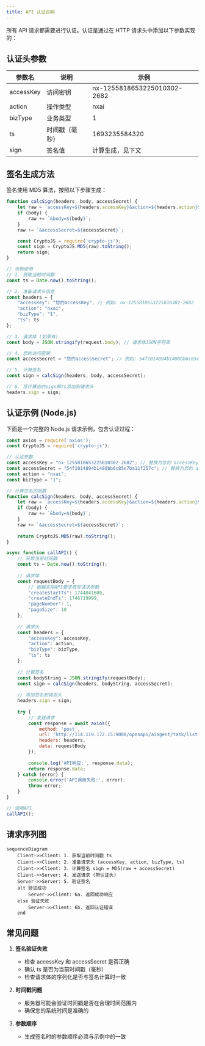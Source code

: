 ---
title: API 认证说明
---


所有 API 请求都需要进行认证。认证是通过在 HTTP 请求头中添加以下参数实现的：

## 认证头参数

| 参数名 | 说明 | 示例 |
|-------|------|------|
| accessKey | 访问密钥 | nx-1255818653225010302-2682 |
| action | 操作类型 | nxai |
| bizType | 业务类型 | 1 |
| ts | 时间戳（毫秒） | 1693235584320 |
| sign | 签名值 | 计算生成，见下文 |

## 签名生成方法

签名使用 MD5 算法，按照以下步骤生成：

```javascript
function calcSign(headers, body, accessSecret) {
    let raw = `accessKey=${headers.accessKey}&action=${headers.action}&bizType=${headers.bizType}&ts=${headers.ts}`;
    if (body) {
        raw += `&body=${body}`;
    }
    raw += `&accessSecret=${accessSecret}`;

    const CryptoJS = require('crypto-js');
    const sign = CryptoJS.MD5(raw).toString();
    return sign;
}

// 示例使用
// 1. 获取当前时间戳
const ts = Date.now().toString();

// 2. 准备请求头信息
const headers = {
    "accessKey": "您的accessKey", // 例如: nx-1255818653225010302-2682
    "action": "nxai",
    "bizType": "1",
    "ts": ts
};

// 3. 请求体 (如果有)
const body = JSON.stringify(request.body); // 请求体JSON字符串

// 4. 您的访问密钥
const accessSecret = "您的accessSecret"; // 例如: 54f1014894b1480bb6c85e7ba11f257c

// 5. 计算签名
const sign = calcSign(headers, body, accessSecret);

// 6. 将计算出的sign和ts添加到请求头
headers.sign = sign;
```

## 认证示例 (Node.js)

下面是一个完整的 Node.js 请求示例，包含认证过程：

```javascript
const axios = require('axios');
const CryptoJS = require('crypto-js');

// 认证参数
const accessKey = "nx-1255818653225010302-2682"; // 替换为您的 accessKey
const accessSecret = "54f1014894b1480bb6c85e7ba11f257c"; // 替换为您的 accessSecret
const action = "nxai";
const bizType = "1";

// 计算签名的函数
function calcSign(headers, body, accessSecret) {
    let raw = `accessKey=${headers.accessKey}&action=${headers.action}&bizType=${headers.bizType}&ts=${headers.ts}`;
    if (body) {
        raw += `&body=${body}`;
    }
    raw += `&accessSecret=${accessSecret}`;
    
    return CryptoJS.MD5(raw).toString();
}

async function callAPI() {
    // 获取当前时间戳
    const ts = Date.now().toString();
    
    // 请求体
    const requestBody = {
        // 根据实际API要求填写请求参数
        "createStartTs": 1744041600,
        "createEndTs": 1746719999,
        "pageNumber": 1,
        "pageSize": 10
    };
    
    // 请求头
    const headers = {
        "accessKey": accessKey,
        "action": action,
        "bizType": bizType,
        "ts": ts
    };
    
    // 计算签名
    const bodyString = JSON.stringify(requestBody);
    const sign = calcSign(headers, bodyString, accessSecret);
    
    // 添加签名到请求头
    headers.sign = sign;
    
    try {
        // 发送请求
        const response = await axios({
            method: 'post',
            url: 'http://114.119.172.15:9080/openapi/aiagent/task/list',
            headers: headers,
            data: requestBody
        });
        
        console.log('API响应:', response.data);
        return response.data;
    } catch (error) {
        console.error('API调用失败:', error);
        throw error;
    }
}

// 调用API
callAPI();
```

## 请求序列图

```mermaid
sequenceDiagram
    Client->>Client: 1. 获取当前时间戳 ts
    Client->>Client: 2. 准备请求头 (accessKey, action, bizType, ts)
    Client->>Client: 3. 计算签名 sign = MD5(raw + accessSecret)
    Client->>Server: 4. 发送请求 (带认证头)
    Server->>Server: 5. 验证签名
    alt 验证成功
        Server->>Client: 6a. 返回成功响应
    else 验证失败
        Server->>Client: 6b. 返回认证错误
    end
```

## 常见问题

1. **签名验证失败**
   - 检查 accessKey 和 accessSecret 是否正确
   - 确认 ts 是否为当前时间戳（毫秒）
   - 检查请求体的序列化是否与签名计算时一致

2. **时间戳问题**
   - 服务器可能会验证时间戳是否在合理时间范围内
   - 确保您的系统时间是准确的

3. **参数顺序**
   - 生成签名时的参数顺序必须与示例中的一致 
